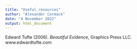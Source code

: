 ```yaml
---
title: "Useful_resources"
author: "Alexander Cormack"
date: "4 November 2022"
output: html_document
---
```




Edward Tufte (2006). *Beautiful Evidence*, Graphics Press LLC. www.edwardtufte.com






